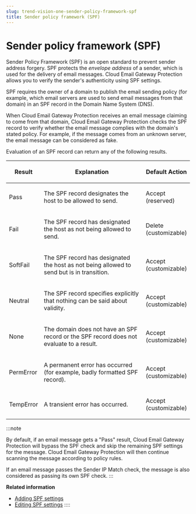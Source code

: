 ```yaml
---
slug: trend-vision-one-sender-policy-framework-spf
title: Sender policy framework (SPF)
---
```

# Sender policy framework (SPF)

Sender Policy Framework (SPF) is an open standard to prevent sender address forgery. SPF protects the *envelope address* of a sender, which is used for the delivery of email messages. Cloud Email Gateway Protection allows you to verify the sender's authenticity using SPF settings.

SPF requires the owner of a domain to publish the email sending policy (for example, which email servers are used to send email messages from that domain) in an SPF record in the Domain Name System (DNS).

When Cloud Email Gateway Protection receives an email message claiming to come from that domain, Cloud Email Gateway Protection checks the SPF record to verify whether the email message complies with the domain's stated policy. For example, if the message comes from an unknown server, the email message can be considered as fake.

Evaluation of an SPF record can return any of the following results.

<table>
<colgroup>
<col style="width: 15%" />
<col style="width: 62%" />
<col style="width: 23%" />
</colgroup>
<thead>
<tr>
<th><p>Result</p></th>
<th><p>Explanation</p></th>
<th><p>Default Action</p></th>
</tr>
</thead>
<tbody>
<tr>
<td><p>Pass</p></td>
<td><p>The SPF record designates the host to be allowed to send.</p></td>
<td><p>Accept (reserved)</p></td>
</tr>
<tr>
<td><p>Fail</p></td>
<td><p>The SPF record has designated the host as not being allowed to send.</p></td>
<td><p>Delete (customizable)</p></td>
</tr>
<tr>
<td><p>SoftFail</p></td>
<td><p>The SPF record has designated the host as not being allowed to send but is in transition.</p></td>
<td><p>Accept (customizable)</p></td>
</tr>
<tr>
<td><p>Neutral</p></td>
<td><p>The SPF record specifies explicitly that nothing can be said about validity.</p></td>
<td><p>Accept (customizable)</p></td>
</tr>
<tr>
<td><p>None</p></td>
<td><p>The domain does not have an SPF record or the SPF record does not evaluate to a result.</p></td>
<td><p>Accept (customizable)</p></td>
</tr>
<tr>
<td><p>PermError</p></td>
<td><p>A permanent error has occurred (for example, badly formatted SPF record).</p></td>
<td><p>Accept (customizable)</p></td>
</tr>
<tr>
<td><p>TempError</p></td>
<td><p>A transient error has occurred.</p></td>
<td><p>Accept (customizable)</p></td>
</tr>
</tbody>
</table>

:::note

By default, if an email message gets a "Pass" result, Cloud Email Gateway Protection will bypass the SPF check and skip the remaining SPF settings for the message. Cloud Email Gateway Protection will then continue scanning the message according to policy rules.

If an email message passes the Sender IP Match check, the message is also considered as passing its own SPF check.
:::

**Related information**

- [Adding SPF settings](adding-spf-settings.mdx)
- [Editing SPF settings](editing-spf-settings.mdx)
::::
